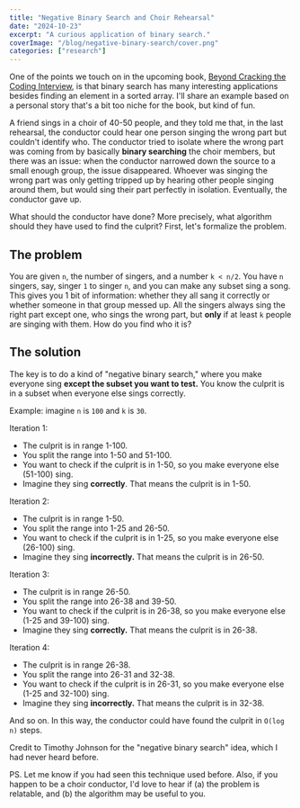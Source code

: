 ```yaml
---
title: "Negative Binary Search and Choir Rehearsal"
date: "2024-10-23"
excerpt: "A curious application of binary search."
coverImage: "/blog/negative-binary-search/cover.png"
categories: ["research"]
---
```


One of the points we touch on in the upcoming book, [Beyond Cracking the Coding Interview](https://www.amazon.com/dp/195570600X), is that binary search has many interesting applications besides finding an element in a sorted array. I'll share an example based on a personal story that's a bit too niche for the book, but kind of fun.

A friend sings in a choir of 40-50 people, and they told me that, in the last rehearsal, the conductor could hear one person singing the wrong part but couldn't identify who. The conductor tried to isolate where the wrong part was coming from by basically **binary searching** the choir members, but there was an issue: when the conductor narrowed down the source to a small enough group, the issue disappeared. Whoever was singing the wrong part was only getting tripped up by hearing other people singing around them, but would sing their part perfectly in isolation. Eventually, the conductor gave up.

What should the conductor have done? More precisely, what algorithm should they have used to find the culprit? First, let's formalize the problem.

## The problem

You are given `n`, the number of singers, and a number `k < n/2`. You have `n` singers, say, singer `1` to singer `n`, and you can make any subset sing a song. This gives you 1 bit of information: whether they all sang it correctly or whether someone in that group messed up. All the singers always sing the right part except one, who sings the wrong part, but **only** if at least `k` people are singing with them. How do you find who it is?

## The solution

The key is to do a kind of "negative binary search," where you make everyone sing **except the subset you want to test.** You know the culprit is in a subset when everyone else sings correctly.

Example: imagine `n` is `100` and `k` is `30`.

Iteration 1:

- The culprit is in range 1-100.
- You split the range into 1-50 and 51-100.
- You want to check if the culprit is in 1-50, so you make everyone else (51-100) sing.
- Imagine they sing **correctly**. That means the culprit is in 1-50.

Iteration 2:

- The culprit is in range 1-50.
- You split the range into 1-25 and 26-50.
- You want to check if the culprit is in 1-25, so you make everyone else (26-100) sing.
- Imagine they sing **incorrectly.** That means the culprit is in 26-50.

Iteration 3:

- The culprit is in range 26-50.
- You split the range into 26-38 and 39-50.
- You want to check if the culprit is in 26-38, so you make everyone else (1-25 and 39-100) sing.
- Imagine they sing **correctly.** That means the culprit is in 26-38.

Iteration 4:

- The culprit is in range 26-38.
- You split the range into 26-31 and 32-38.
- You want to check if the culprit is in 26-31, so you make everyone else (1-25 and 32-100) sing.
- Imagine they sing **incorrectly.** That means the culprit is in 32-38.

And so on. In this way, the conductor could have found the culprit in `O(log n)` steps.

Credit to Timothy Johnson for the "negative binary search" idea, which I had never heard before.

PS. Let me know if you had seen this technique used before. Also, if you happen to be a choir conductor, I'd love to hear if (a) the problem is relatable, and (b) the algorithm may be useful to you.
